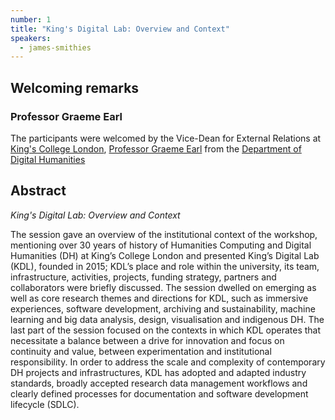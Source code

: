 ```yaml
---
number: 1
title: "King's Digital Lab: Overview and Context"
speakers:
  - james-smithies
---
```


## Welcoming remarks

### Professor Graeme Earl

The participants were welcomed by the Vice-Dean for External Relations at [King's College London](https://www.kcl.ac.uk/), [Professor Graeme Earl](https://www.kcl.ac.uk/people/professor-graeme-earl) from the [Department of Digital Humanities](https://www.kcl.ac.uk/ddh)

## Abstract

_King's Digital Lab: Overview and Context_

The session gave an overview of the institutional context of the workshop, mentioning over 30 years of history of Humanities Computing and Digital Humanities (DH) at King’s College London and presented King’s Digital Lab (KDL), founded in 2015; KDL’s place and role within the university, its team, infrastructure, activities, projects, funding strategy, partners and collaborators were briefly discussed. The session dwelled on emerging as well as core research themes and directions for KDL, such as immersive experiences, software development, archiving and sustainability, machine learning and big data analysis, design, visualisation and indigenous DH. The last part of the session focused on the contexts in which KDL operates that necessitate a balance between a drive for innovation and focus on continuity and value, between experimentation and institutional responsibility. In order to address the scale and complexity of contemporary DH projects and infrastructures, KDL has adopted and adapted industry standards, broadly accepted research data management workflows and clearly defined processes for documentation and software development lifecycle (SDLC).

<Download download="docs/1.1-Intro_KDL.pdf" />
<Speakers>

<Speaker speaker="james-smithies">

</Speaker>

</Speakers>
